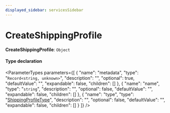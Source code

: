 ```yaml
---
displayed_sidebar: servicesSidebar
---
```



# CreateShippingProfile

 **CreateShippingProfile**: `Object`

#### Type declaration

<ParameterTypes parameters={[
  {
    "name": "metadata",
    "type": "`Record<string, unknown>`",
    "description": "",
    "optional": true,
    "defaultValue": "",
    "expandable": false,
    "children": []
  },
  {
    "name": "name",
    "type": "`string`",
    "description": "",
    "optional": false,
    "defaultValue": "",
    "expandable": false,
    "children": []
  },
  {
    "name": "type",
    "type": "[ShippingProfileType](../enums/ShippingProfileType.mdx)",
    "description": "",
    "optional": false,
    "defaultValue": "",
    "expandable": false,
    "children": []
  }
]} />
